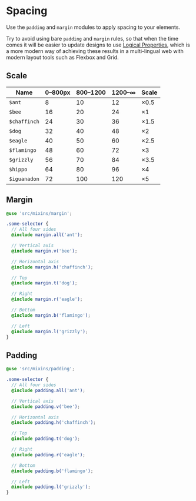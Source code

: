 
<Meta title="Styles|Spacing" />

# Spacing

Use the `padding` and `margin` modules to apply spacing to your elements.

Try to avoid using bare `padding` and `margin` rules, so that when the time comes it will be easier to update designs to use [Logical Properties](https://developer.mozilla.org/en-US/docs/Web/CSS/CSS_Logical_Properties/Basic_concepts), which is a more modern way of achieving these results in a multi-lingual web with modern layout tools such as Flexbox and Grid.

## Scale

Name         | 0–800px | 800–1200 | 1200–∞ | Scale
-------------|---------|----------|--------|-----------
`$ant`       | 8       | 10       | 12     | &times;0.5
`$bee`       | 16      | 20       | 24     | &times;1
`$chaffinch` | 24      | 30       | 36     | &times;1.5
`$dog`       | 32      | 40       | 48     | &times;2
`$eagle`     | 40      | 50       | 60     | &times;2.5
`$flamingo`  | 48      | 60       | 72     | &times;3
`$grizzly`   | 56      | 70       | 84     | &times;3.5
`$hippo`     | 64      | 80       | 96     | &times;4
`$iguanadon` | 72      | 100      | 120    | &times;5

## Margin

```scss
@use 'src/mixins/margin';

.some-selector {
  // All four sides
  @include margin.all('ant');

  // Vertical axis
  @include margin.v('bee');

  // Horizontal axis
  @include margin.h('chaffinch');

  // Top
  @include margin.t('dog');

  // Right
  @include margin.r('eagle');

  // Bottom
  @include margin.b('flamingo');

  // Left
  @include margin.l('grizzly');
}
```

## Padding

```scss
@use 'src/mixins/padding';

.some-selector {
  // All four sides
  @include padding.all('ant');

  // Vertical axis
  @include padding.v('bee');

  // Horizontal axis
  @include padding.h('chaffinch');

  // Top
  @include padding.t('dog');

  // Right
  @include padding.r('eagle');

  // Bottom
  @include padding.b('flamingo');

  // Left
  @include padding.l('grizzly');
}
```
